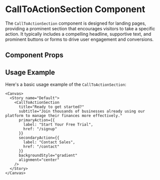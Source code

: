 

<Meta of={CallToActionSection} />

# CallToActionSection Component

The `CallToActionSection` component is designed for landing pages, providing a prominent section that encourages visitors to take a specific action. It typically includes a compelling headline, supportive text, and prominent buttons or forms to drive user engagement and conversions.

## Component Props

<Canvas of={CallToActionSection.Default} />

<Controls />

## Usage Example

Here's a basic usage example of the `CallToActionSection`:

```tsx
<Canvas>
  <Story name="Default">
    <CallToActionSection
      title="Ready to get started?"
      subtitle="Join thousands of businesses already using our platform to manage their finances more effectively."
      primaryAction={{
        label: "Start Your Free Trial",
        href: "/signup"
      }}
      secondaryAction={{
        label: "Contact Sales",
        href: "/contact"
      }}
      backgroundStyle="gradient"
      alignment="center"
    />
  </Story>
</Canvas>
``` 